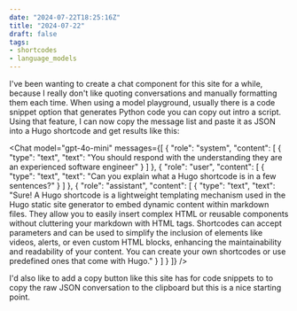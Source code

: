 ```yaml
---
date: "2024-07-22T18:25:16Z"
title: "2024-07-22"
draft: false
tags:
- shortcodes
- language_models
---
```



I've been wanting to create a chat component for this site for a while, because I really don't like quoting conversations and manually formatting them each time.
When using a model playground, usually there is a code snippet option that generates Python code you can copy out intro a script.
Using that feature, I can now copy the message list and paste it as JSON into a Hugo shortcode and get results like this:


<Chat model="gpt-4o-mini" messages={[
  {
    "role": "system",
    "content": [
      {
        "type": "text",
        "text": "You should respond with the understanding they are an experienced software engineer"
      }
    ]
  },
  {
    "role": "user",
    "content": [
      {
        "type": "text",
        "text": "Can you explain what a Hugo shortcode is in a few sentences?"
      }
    ]
  },
  {
    "role": "assistant",
    "content": [
      {
        "type": "text",
        "text": "Sure! A Hugo shortcode is a lightweight templating mechanism used in the Hugo static site generator to embed dynamic content within markdown files. They allow you to easily insert complex HTML or reusable components without cluttering your markdown with HTML tags. Shortcodes can accept parameters and can be used to simplify the inclusion of elements like videos, alerts, or even custom HTML blocks, enhancing the maintainability and readability of your content. You can create your own shortcodes or use predefined ones that come with Hugo."
      }
    ]
  }
]} />

I'd also like to add a copy button like this site has for code snippets to to copy the raw JSON conversation to the clipboard but this is a nice starting point.
